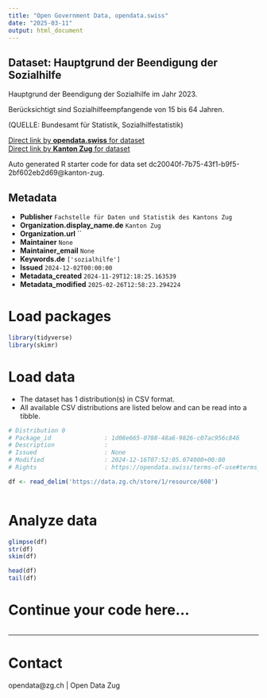 ```yaml
---
title: "Open Government Data, opendata.swiss"
date: "2025-03-11"
output: html_document
---
```


## Dataset: Hauptgrund der Beendigung der Sozialhilfe

Hauptgrund der Beendigung der Sozialhilfe im Jahr 2023.

Berücksichtigt sind Sozialhilfeempfangende von 15 bis 64 Jahren.

(QUELLE: Bundesamt für Statistik, Sozialhilfestatistik)

[Direct link by **opendata.swiss** for dataset](https://opendata.swiss/de/dataset/hauptgrund-der-beeindigung-der-sozialhilfe)<br>
[Direct link by **Kanton Zug** for dataset](https://www.zg.ch/behoerden/gesundheitsdirektion/statistikfachstelle/themen/soziale-sicherheit/sozialhilfe)

Auto generated R starter code for data set dc20040f-7b75-43f1-b9f5-2bf602eb2d69@kanton-zug.

## Metadata

- **Publisher** `Fachstelle für Daten und Statistik des Kantons Zug`
- **Organization.display_name.de** `Kanton Zug`
- **Organization.url** ``
- **Maintainer** `None`
- **Maintainer_email** `None`
- **Keywords.de** `['sozialhilfe']`
- **Issued** `2024-12-02T00:00:00`
- **Metadata_created** `2024-11-29T12:18:25.163539`
- **Metadata_modified** `2025-02-26T12:58:23.294224`


# Load packages

```r

library(tidyverse)
library(skimr)

```

# Load data

-   The dataset has 1 distribution(s) in CSV format.
-   All available CSV distributions are listed below and can be read into a tibble.

```r

# Distribution 0
# Package_id               : 1d08e665-0788-48a6-9826-c07ac956c846
# Description              : 
# Issued                   : None
# Modified                 : 2024-12-16T07:52:05.074000+00:00
# Rights                   : https://opendata.swiss/terms-of-use#terms_open

df <- read_delim('https://data.zg.ch/store/1/resource/608')



```

# Analyze data

```r

glimpse(df)
str(df)
skim(df)

head(df)
tail(df)

```

# Continue your code here...

```r

```

------------------------------------------------------------------------

# Contact

opendata@zg.ch | Open Data Zug
